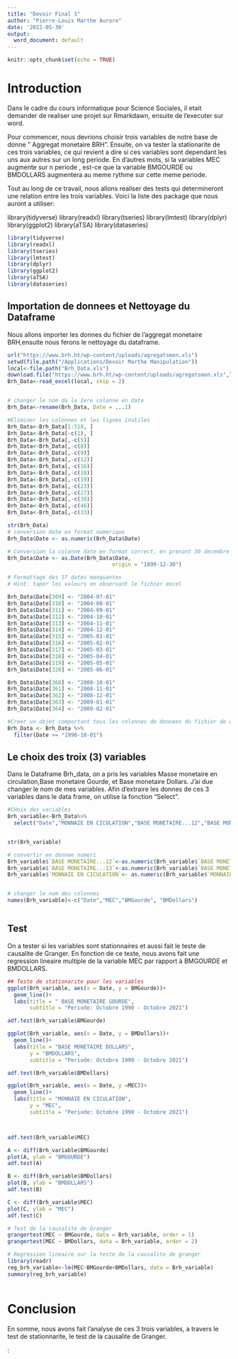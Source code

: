 ```yaml
---
title: "Devoir Final 1"
author: "Pierre-Louis Marthe Aurore"
date: '2022-05-30'
output:
  word_document: default
---
```


```r
knitr::opts_chunk$set(echo = TRUE)
```

# Introduction

Dans le cadre du cours informatique pour Science Sociales, il etait demander de realiser une projet sur Rmarkdawn, ensuite de l'executer sur word.

Pour commencer, nous devrions choisir trois variables de notre base de donne " Aggregat monetaire BRH". Ensuite, on va tester la stationarite de ces trois variables, ce qui revient a dire si ces variables sont dependant les uns aux autres sur un long periode. En d'autres mots, si la variables MEC augmente sur n periode , est-ce que la variable BMGOURDE ou BMDOLLARS augmentera au meme rythme sur cette meme periode.

Tout au long de ce travail, nous allons realiser des tests qui determineront une relation entre les trois variables. Voici la liste des package que nous auront a utiliser:

library(tidyverse)
library(readxl)
library(tseries)
library(lmtest)
library(dplyr)
library(ggplot2)
library(aTSA)
library(dataseries)


```r
library(tidyverse)
library(readxl)
library(tseries)
library(lmtest)
library(dplyr)
library(ggplot2)
library(aTSA)
library(dataseries)

```

## Importation de donnees et Nettoyage du Dataframe

Nous allons importer les donnes du fichier de l'aggregat monetaire BRH,ensuite nous ferons le nettoyage du dataframe.

```r

url("https://www.brh.ht/wp-content/uploads/agregatsmon.xls")
setwd(file.path("/Applications/Devoir Marthe Manipulation"))
local<-file.path("Brh_Data.xls")
download.file("https://www.brh.ht/wp-content/uploads/agregatsmon.xls",local)
Brh_Data<-read_excel(local, skip = 2)


# changer le nom da la 1ere colonne en date
Brh_Data<-rename(Brh_Data, Date = ...1)

#Eliminer les colonnes et les lignes inutiles
Brh_Data<-Brh_Data[1:518, ]
Brh_Data<-Brh_Data[-c(1), ]
Brh_Data<-Brh_Data[,-c(5)]
Brh_Data<-Brh_Data[,-c(8)]
Brh_Data<-Brh_Data[,-c(9)]
Brh_Data<-Brh_Data[,-c(12)]
Brh_Data<-Brh_Data[,-c(16)]
Brh_Data<-Brh_Data[,-c(18)]
Brh_Data<-Brh_Data[,-c(19)]
Brh_Data<-Brh_Data[,-c(23)]
Brh_Data<-Brh_Data[,-c(27)]
Brh_Data<-Brh_Data[,-c(38)]
Brh_Data<-Brh_Data[,-c(46)]
Brh_Data<-Brh_Data[,-c(33)]

str(Brh_Data)
# conversion date en format numerique
Brh_Data$Date <- as.numeric(Brh_Data$Date)

# Conversion la colonne date en format correct, en prenant 30 decembre comme point de depart
Brh_Data$Date <- as.Date(Brh_Data$Date, 
                                 origin = "1899-12-30")

# Formattage des 17 dates manquantes
# Hint: taper les valeurs en observant le fichier excel 

Brh_Data$Date[309] <- "2004-07-01"
Brh_Data$Date[310] <- "2004-08-01"
Brh_Data$Date[311] <- "2004-09-01"
Brh_Data$Date[312] <- "2004-10-01"
Brh_Data$Date[313] <- "2004-11-01"
Brh_Data$Date[314] <- "2004-12-01"
Brh_Data$Date[315] <- "2005-01-01"
Brh_Data$Date[316] <- "2005-02-01"
Brh_Data$Date[317] <- "2005-03-01"
Brh_Data$Date[318] <- "2005-04-01"
Brh_Data$Date[319] <- "2005-05-01"
Brh_Data$Date[320] <- "2005-06-01"

Brh_Data$Date[360] <- "2008-10-01"
Brh_Data$Date[361] <- "2008-11-01"
Brh_Data$Date[362] <- "2008-12-01"
Brh_Data$Date[363] <- "2009-01-01"
Brh_Data$Date[364] <- "2009-02-01"

#Creer un objet comportant tous les colonnes de donnees du fichier de octobre 1990 a date
Brh_Data <- Brh_Data %>% 
  filter(Date >= "1990-10-01")

```

## Le choix des troix (3) variables

Dans le Dataframe Brh_data, on a pris les variables Masse monetaire en circulation,Base monetaire Gourde, et Base monetaire Dollars. J'ai due changer le nom de mes variables. Afin d'extraire les donnes de ces 3 variables dans le data frame, on utilise la fonction "Select".

```r
#CHoix des variables
Brh_variable<-Brh_Data%>%
  select("Date","MONNAIE EN CICULATION","BASE MONETAIRE...12","BASE MONETAIRE...13")


str(Brh_variable)

# convertir en donnee numeri
Brh_variable$`BASE MONETAIRE...12`<-as.numeric(Brh_variable$`BASE MONETAIRE...12`)
Brh_variable$`BASE MONETAIRE...13`<-as.numeric(Brh_variable$`BASE MONETAIRE...13`)
Brh_variable$`MONNAIE EN CICULATION`<- as.numeric(Brh_variable$`MONNAIE EN CICULATION`)


# changer le nom des colonnes
names(Brh_variable)<-c("Date","MEC","BMGourde", "BMDollars")



```

## Test

On a tester si les variables sont stationnaires et aussi fait le teste de causalite de Granger. En fonction de ce teste, nous avons fait une regression lineaire multiple de la variable MEC par rapport à BMGOURDE et BMDOLLARS.

```r
## Teste de stationarite pour les variables
ggplot(Brh_variable, aes(x = Date, y = BMGourde))+
  geom_line()+
  labs(title = " BASE MONETAIRE GOURDE",
       subtitle = "Periode: Octobre 1990 - Octobre 2021")

adf.test(Brh_variable$BMGourde)
```

```r
ggplot(Brh_variable, aes(x = Date, y = BMDollars))+
  geom_line()+
  labs(title = "BASE MONETAIRE DOLLARS",
       y = "BMDOLLARS",
       subtitle = "Periode: Octobre 1990 - Octobre 2021")

adf.test(Brh_variable$BMDollars)
```

```r
ggplot(Brh_variable, aes(x = Date, y =MEC))+
  geom_line()+
  labs(title = "MONNAIE EN CICULATION",
       y = "MEC",
       subtitle = "Periode: Octobre 1990 - Octobre 2021")



adf.test(Brh_variable$MEC)
```

```r
A <- diff(Brh_variable$BMGourde)
plot(A, ylab = "BMGOURDE")
adf.test(A)

```

```r

B <- diff(Brh_variable$BMDollars)
plot(B, ylab = "BMDOLLARS")
adf.test(B)

```

```r
C <- diff(Brh_variable$MEC)
plot(C, ylab = "MEC")
adf.test(C)
```

```r
# Test de la causalite de Granger
grangertest(MEC ~ BMGourde, data = Brh_variable, order = 1)
grangertest(MEC ~ BMDollars, data = Brh_variable, order = 2)

```

```r
# Regression lineaire sur la teste de la causalite de granger       
library(readr)
reg_brh_variable<-lm(MEC~BMGourde+BMDollars, data = Brh_variable)
summary(reg_brh_variable)



```

# Conclusion

En somme, nous avons fait l'analyse de ces 3 trois variables, a travers le test de stationnarite, le test de la causalite de Granger.

:
